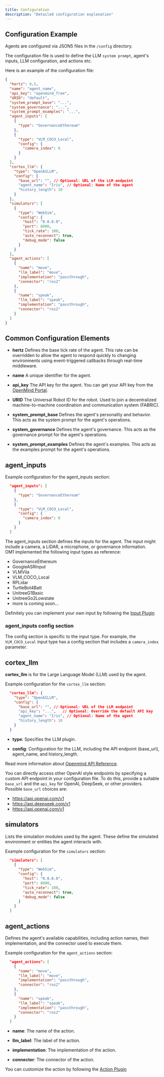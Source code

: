 ---
title: Configuration
description: "Detailed configuration explanation"
---

## Configuration Example

Agents are configured via JSON5 files in the `/config` directory. 

The configuration file is used to define the LLM `system prompt`, agent's inputs, LLM configuration, and actions etc.

Here is an example of the configuration file:

```json Configuration
{
  "hertz": 0.5,
  "name": "agent_name",
  "api_key": "openmind_free",
  "URID": "default",
  "system_prompt_base": "...",
  "system_governance": "...",
  "system_prompt_examples": "...",
  "agent_inputs": [
    {
      "type": "GovernanceEthereum"
    },
    {
      "type": "VLM_COCO_Local",
      "config": {
        "camera_index": 0
      }
    }
  ],
  "cortex_llm": {
    "type": "OpenAILLM",
    "config": {
      "base_url": "", // Optional: URL of the LLM endpoint
      "agent_name": "Iris", // Optional: Name of the agent
      "history_length": 10
    }
  },
  "simulators": [
    {
      "type": "WebSim",
      "config": {
        "host": "0.0.0.0",
        "port": 8000,
        "tick_rate": 100,
        "auto_reconnect": true,
        "debug_mode": false
      }
    }
  ],
  "agent_actions": [
    {
      "name": "move",
      "llm_label": "move",
      "implementation": "passthrough",
      "connector": "ros2"
    },
    {
      "name": "speak",
      "llm_label": "speak",
      "implementation": "passthrough",
      "connector": "ros2"
    }
  ]
}
```

## Common Configuration Elements

* **hertz** Defines the base tick rate of the agent. This rate can be overridden to allow the agent to respond quickly to changing environments using event-triggered callbacks through real-time middleware.

* **name** A unique identifier for the agent.

* **api_key** The API key for the agent. You can get your API key from the [OpenMind Portal](https://portal.openmind.org/).

* **URID** The Universal Robot ID for the robot. Used to join a decentralized machine-to-machine coordination and communication system (FABRIC). 

* **system_prompt_base** Defines the agent's personality and behavior. This acts as the system prompt for the agent's operations.

* **system_governance** Defines the agent's governance. This acts as the governance prompt for the agent's operations.

* **system_prompt_examples** Defines the agent's examples. This acts as the examples prompt for the agent's operations.

## agent_inputs

Example configuration for the agent_inputs section:

```json agent_inputs
  "agent_inputs": [
    {
      "type": "GovernanceEthereum"
    },
    {
      "type": "VLM_COCO_Local",
      "config": {
        "camera_index": 0
      }
    }
  ]
```

The agent_inputs section defines the inputs for the agent. The input might include a camera, a LiDAR, a microphone, or governance information.  
OM1 implemented the following input types as reference:

* GovernanceEthereum
* GoogleASRInput
* VLMVila
* VLM_COCO_Local
* RPLidar
* TurtleBot4Batt
* UnitreeG1Basic
* UnitreeGo2Lowstate
* more is coming soon...

Definitely you can implement your own input by following the [Input Plugin](https://github.com/OpenmindAGI/OM1/tree/main/src/inputs/plugins)

### agent_inputs config section

The config section is specific to the input type. For example, the `VLM_COCO_Local` input type has a config section that includes a `camera_index` parameter.

## cortex_llm

**cortex_llm** is for the Large Language Model (LLM) used by the agent.

Example configuration for the `cortex_llm` section:

```json cortex_llm
  "cortex_llm": {
    "type": "OpenAILLM",
    "config": {
      "base_url": "", // Optional: URL of the LLM endpoint
      "api_key": "...",   // Optional: Override the default API key
      "agent_name": "Iris", // Optional: Name of the agent
      "history_length": 10
    }
  }
```

* **type**: Specifies the LLM plugin.

* **config**: Configuration for the LLM, including the API endpoint (base_url), agent_name, and history_length.

Read more information about [Openmind API Reference](/api-reference/introduction).

You can directly access other OpenAI style endpoints by specifying a custom API endpoint in your configuration file. To do this, provide a suitable `base_url` and the `api_key` for OpenAI, DeepSeek, or other providers. Possible `base_url` choices are:

* https://api.openai.com/v1
* https://api.deepseek.com/v1
* https://api.openai.com/v1

## simulators

Lists the simulation modules used by the agent. These define the simulated environment or entities the agent interacts with.

Example configuration for the `simulators` section:

```json Simulators Configuration
  "simulators": [
    {
      "type": "WebSim",
      "config": {
        "host": "0.0.0.0",
        "port": 8000,
        "tick_rate": 100,
        "auto_reconnect": true,
        "debug_mode": false
      }
    }
  ]
```

## agent_actions

Defines the agent's available capabilities, including action names, their implementation, and the connector used to execute them.

Example configuration for the `agent_actions` section:

```json Agent Actions Configuration
  "agent_actions": [
    {
      "name": "move",
      "llm_label": "move",
      "implementation": "passthrough",
      "connector": "ros2"
    },
    {
      "name": "speak",
      "llm_label": "speak",
      "implementation": "passthrough",
      "connector": "ros2"
    }
  ]
```

* **name**: The name of the action.

* **llm_label**: The label of the action.

* **implementation**: The implementation of the action.

* **connector**: The connector of the action.

You can customize the action by following the [Action Plugin](https://github.com/OpenmindAGI/OM1/tree/main/src/actions)

